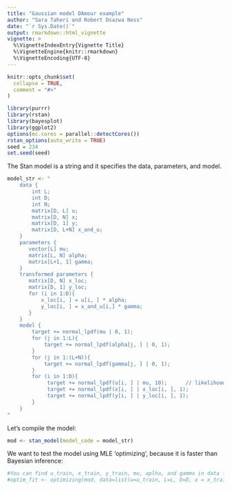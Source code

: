 ```yaml
---
title: "Gaussian model DAmour example"
author: "Sara Taheri and Robert Osazwa Ness"
date: "`r Sys.Date()`"
output: rmarkdown::html_vignette
vignette: >
  %\VignetteIndexEntry{Vignette Title}
  %\VignetteEngine{knitr::rmarkdown}
  %\VignetteEncoding{UTF-8}
---
```


```r
knitr::opts_chunk$set(
  collapse = TRUE,
  comment = "#>"
)
```

```r
library(purrr)
library(rstan)
library(bayesplot)
library(ggplot2)
options(mc.cores = parallel::detectCores())
rstan_options(auto_write = TRUE)
seed = 234
set.seed(seed)
```

The Stan model is a string and it specifies the data, parameters, and model.

```r
model_str <- "
    data {
        int L;
        int D;
        int N;
        matrix[D, L] u;
        matrix[D, N] x;
        matrix[D, 1] y;
        matrix[D, L+N] x_and_u;
    }
    parameters {
       vector[L] mu; 
       matrix[L, N] alpha;
       matrix[L+1, 1] gamma;
    }
    transformed parameters {
       matrix[D, N] x_loc;
       matrix[D, 1] y_loc;
       for (i in 1:D){
           x_loc[i, ] = u[i, ] * alpha;
           y_loc[i, ] = x_and_u[i,] * gamma;
       }
    }
    model {
        target += normal_lpdf(mu | 0, 1);
        for (j in 1:L){
            target += normal_lpdf(alpha[j, ] | 0, 1);
        }
        for (j in 1:(L+N)){
            target += normal_lpdf(gamma[j, ] | 0, 1);
        }
        for (i in 1:D){
             target += normal_lpdf(u[i, ] | mu, 10);      // likelihood
             target += normal_lpdf(x[i, ] | x_loc[i, ], 1);
             target += normal_lpdf(y[i, ] | y_loc[i, ], 1);
        }
    }
"
```

Let's compile the model:

```r
mod <- stan_model(model_code = model_str)
```

We want to test the model using MLE 'optimizing', because it is faster than Bayesian inference:

```r
#You can find u_train, x_train, y_train, mu, aplha, and gamma in data folder. I don't know how to read them.
#optim_fit <- optimizing(mod, data=list(u=u_train, L=L, D=D, x = x_train, N = N, y = y_train, x_and_u = cbind(x,u)))
```


